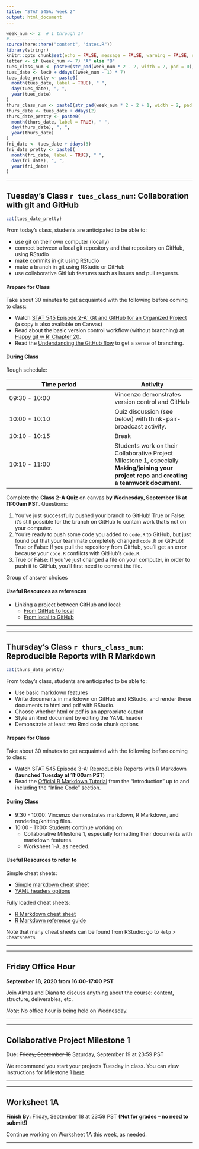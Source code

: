 ```yaml
---
title: "STAT 545A: Week 2"
output: html_document
---
```



  

```r
week_num <- 2  # 1 through 14
#-------------
source(here::here("content", "dates.R"))
library(stringr)
knitr::opts_chunk$set(echo = FALSE, message = FALSE, warning = FALSE, results = "asis")
letter <- if (week_num <= 7) "A" else "B"
tues_class_num <- paste0(str_pad(week_num * 2 - 2, width = 2, pad = 0), letter)
tues_date <- lec0 + ddays((week_num - 1) * 7)
tues_date_pretty <- paste0(
  month(tues_date, label = TRUE), " ", 
  day(tues_date), ", ", 
  year(tues_date)
)
thurs_class_num <- paste0(str_pad(week_num * 2 - 2 + 1, width = 2, pad = 0), letter)
thurs_date <- tues_date + ddays(2)
thurs_date_pretty <- paste0(
  month(thurs_date, label = TRUE), " ", 
  day(thurs_date), ", ", 
  year(thurs_date)
)
fri_date <- tues_date + ddays(3)
fri_date_pretty <- paste0(
  month(fri_date, label = TRUE), " ", 
  day(fri_date), ", ", 
  year(fri_date)
)
```


----- 

<!-- ******TUESDAY'S CLASS****** -->

## Tuesday's Class `r tues_class_num`: Collaboration with git and GitHub

```r
cat(tues_date_pretty)
```

From today's class, students are anticipated to be able to:

- use git on their own computer (locally)
- connect between a local git repository and that repository on GitHub, using RStudio
- make commits in git using RStudio
- make a branch in git using RStudio or GitHub
- use collaborative GitHub features such as Issues and pull requests.

#### Prepare for Class

Take about 30 minutes to get acquainted with the following before coming to class:

- Watch [STAT 545 Episode 2-A: Git and GitHub for an Organized Project](https://youtu.be/l2ftm-YwJs8) (a copy is also available on Canvas)
- Read about the basic version control workflow (without branching) at [Happy git w R: Chapter 20](https://happygitwithr.com/git-basics.html).
- Read the [Understanding the GitHub flow](https://guides.github.com/introduction/flow/) to get a sense of branching.


#### During Class

Rough schedule:

| Time period | Activity |
|-------------|----------|
| 09:30 - 10:00 | Vincenzo demonstrates version control and GitHub |
| 10:00 - 10:10 | Quiz discussion (see below) with think-pair-broadcast activity. |
| 10:10 - 10:15 | Break |
| 10:10 - 11:00 | Students work on their Collaborative Project Milestone 1, especially __Making/joining your project repo__ and __creating a teamwork document__. |

Complete the __Class 2-A Quiz__ on canvas __by Wednesday, September 16 at 11:00am PST__. Questions:

1. You've just successfully pushed your branch to GitHub! True or False: it's still possible for the branch on GitHub to contain work that's not on your computer.
2. You're ready to push some code you added to `code.R` to GitHub, but just found out that your teammate completely changed `code.R` on GitHub! True or False: If you pull the repository from GitHub, you'll get an error because your `code.R` conflicts with GitHub's `code.R`. 
3. True or False: If you've just changed a file on your computer, in order to push it to GitHub, you'll first need to commit the file. 

Group of answer choices


#### Useful Resources as references

- Linking a project between GitHub and local:
    - [From GitHub to local](https://happygitwithr.com/new-github-first.html)
    - [From local to GitHub](https://happygitwithr.com/existing-github-last.html)


-----

-----

<!-- ******THURSDAY'S CLASS****** -->

## Thursday's Class `r thurs_class_num`: Reproducible Reports with R Markdown

```r
cat(thurs_date_pretty)
```

From today's class, students are anticipated to be able to:

- Use basic markdown features
- Write documents in markdown on GitHub and RStudio, and render these documents to html and pdf with RStudio.
- Choose whether html or pdf is an appropriate output
- Style an Rmd document by editing the YAML header
- Demonstrate at least two Rmd code chunk options

#### Prepare for Class

Take about 30 minutes to get acquainted with the following before coming to class:

- Watch STAT 545 Episode 3-A: Reproducible Reports with R Markdown (**launched Tuesday at 11:00am PST**)
- Read the [Official R Markdown Tutorial](https://rmarkdown.rstudio.com/lesson-1.html) from the "Introduction" up to and including the "Inline Code" section.

#### During Class

- 9:30 - 10:00: Vincenzo demonstrates markdown, R Markdown, and rendering/knitting files.
- 10:00 - 11:00: Students continue working on:
    - Collaborative Milestone 1, especially formatting their documents with markdown features.
    - Worksheet 1-A, as needed.

#### Useful Resources to refer to

Simple cheat sheets:

- [Simple markdown cheat sheet](https://guides.github.com/pdfs/markdown-cheatsheet-online.pdf)
- [YAML headers options](https://bookdown.org/yihui/rmarkdown/html-document.html)

Fully loaded cheat sheets:

- [R Markdown cheat sheet](https://rstudio.com/wp-content/uploads/2016/03/rmarkdown-cheatsheet-2.0.pdf)
- [R Markdown reference guide](https://rstudio.com/wp-content/uploads/2015/03/rmarkdown-reference.pdf?_ga=2.177968037.1059384083.1597196687-1784159993.1567907747)

Note that many cheat sheets can be found from RStudio: go to `Help` > `Cheatsheets`

-----

-----

## Friday Office Hour

__September 18, 2020 from 16:00-17:00 PST__

Join Almas and Diana to discuss anything about the course: content, structure, deliverables, etc. 

_Note_: No office hour is being held on Wednesday.

-----

-----

<!-- ******PROJECT****** -->

## Collaborative Project Milestone 1

**Due:** ~~Friday, September 18~~ Saturday, September 19  at 23:59 PST

We recommend you start your projects Tuesday in class. You can view instructions for Milestone 1 [here](https://github.com/UBC-STAT/stat545.stat.ubc.ca/blob/master/content/collaborative-project/milestone1/README.md#stat-545a-collaborative-project-milestone-1)

-----

-----

<!-- ******WORKSHEET****** -->

## Worksheet 1A

**Finish By:** Friday, September 18 at 23:59 PST **(Not for grades -- no need to submit!)**

Continue working on Worksheet 1A this week, as needed. 

-----

